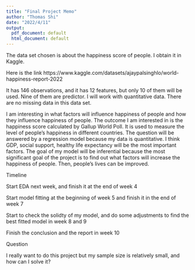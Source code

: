 ```yaml
---
title: "Final Project Memo"
author: "Thomas Shi"
date: "2022/4/11"
output:
  pdf_document: default
  html_document: default
---
```


The data set chosen is about the happiness score of people. I obtain it in Kaggle.

Here is the link https://www.kaggle.com/datasets/ajaypalsinghlo/world-happiness-report-2022

It has 146 observations, and it has 12 features, but only 10 of them will be used. Nine of them are predictor. 
I will work with quantitative data. There are no missing data in this data set. 


I am interesting in what factors will influence happiness of people and how they influence happiness of people. 
The outcome I am interested in is the happiness score calculated by Gallup World Poll. It is used to measure the level 
of people's happiness in different countries. 
The question will be answered by a regression model because my data is quantitative. 
I think GDP, social support, healthy life expectancy will be the most important factors. 
The goal of my model will be inferential because the most significant goal of the project is to find out 
what factors will increase the happiness of people. Then, people's lives can be improved.


Timeline

Start EDA next week, and finish it at the end of week 4

Start model fitting at the beginning of week 5 and finish it in the end of week 7

Start to check the solidty of my model, and do some adjustments to find the best fitted model in week 8 and 9

Finish the conclusion and the report in week 10


Question

I really want to do this project but my sample size is relatively small, and how can I solve it?



